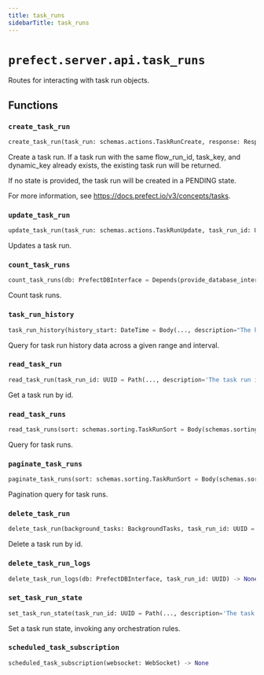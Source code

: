 ```yaml
---
title: task_runs
sidebarTitle: task_runs
---
```


# `prefect.server.api.task_runs`



Routes for interacting with task run objects.


## Functions

### `create_task_run` <sup><a href="https://github.com/PrefectHQ/prefect/blob/main/src/prefect/server/api/task_runs.py#L51" target="_blank"><Icon icon="github" style="width: 14px; height: 14px;" /></a></sup>

```python
create_task_run(task_run: schemas.actions.TaskRunCreate, response: Response, db: PrefectDBInterface = Depends(provide_database_interface), orchestration_parameters: Dict[str, Any] = Depends(orchestration_dependencies.provide_task_orchestration_parameters)) -> schemas.core.TaskRun
```


Create a task run. If a task run with the same flow_run_id,
task_key, and dynamic_key already exists, the existing task
run will be returned.

If no state is provided, the task run will be created in a PENDING state.

For more information, see https://docs.prefect.io/v3/concepts/tasks.


### `update_task_run` <sup><a href="https://github.com/PrefectHQ/prefect/blob/main/src/prefect/server/api/task_runs.py#L95" target="_blank"><Icon icon="github" style="width: 14px; height: 14px;" /></a></sup>

```python
update_task_run(task_run: schemas.actions.TaskRunUpdate, task_run_id: UUID = Path(..., description='The task run id', alias='id'), db: PrefectDBInterface = Depends(provide_database_interface)) -> None
```


Updates a task run.


### `count_task_runs` <sup><a href="https://github.com/PrefectHQ/prefect/blob/main/src/prefect/server/api/task_runs.py#L112" target="_blank"><Icon icon="github" style="width: 14px; height: 14px;" /></a></sup>

```python
count_task_runs(db: PrefectDBInterface = Depends(provide_database_interface), flows: schemas.filters.FlowFilter = None, flow_runs: schemas.filters.FlowRunFilter = None, task_runs: schemas.filters.TaskRunFilter = None, deployments: schemas.filters.DeploymentFilter = None) -> int
```


Count task runs.


### `task_run_history` <sup><a href="https://github.com/PrefectHQ/prefect/blob/main/src/prefect/server/api/task_runs.py#L133" target="_blank"><Icon icon="github" style="width: 14px; height: 14px;" /></a></sup>

```python
task_run_history(history_start: DateTime = Body(..., description="The history's start time."), history_end: DateTime = Body(..., description="The history's end time."), history_interval: float = Body(..., description='The size of each history interval, in seconds. Must be at least 1 second.', json_schema_extra={'format': 'time-delta'}, alias='history_interval_seconds'), flows: schemas.filters.FlowFilter = None, flow_runs: schemas.filters.FlowRunFilter = None, task_runs: schemas.filters.TaskRunFilter = None, deployments: schemas.filters.DeploymentFilter = None, db: PrefectDBInterface = Depends(provide_database_interface)) -> List[schemas.responses.HistoryResponse]
```


Query for task run history data across a given range and interval.


### `read_task_run` <sup><a href="https://github.com/PrefectHQ/prefect/blob/main/src/prefect/server/api/task_runs.py#L179" target="_blank"><Icon icon="github" style="width: 14px; height: 14px;" /></a></sup>

```python
read_task_run(task_run_id: UUID = Path(..., description='The task run id', alias='id'), db: PrefectDBInterface = Depends(provide_database_interface)) -> schemas.core.TaskRun
```


Get a task run by id.


### `read_task_runs` <sup><a href="https://github.com/PrefectHQ/prefect/blob/main/src/prefect/server/api/task_runs.py#L196" target="_blank"><Icon icon="github" style="width: 14px; height: 14px;" /></a></sup>

```python
read_task_runs(sort: schemas.sorting.TaskRunSort = Body(schemas.sorting.TaskRunSort.ID_DESC), limit: int = dependencies.LimitBody(), offset: int = Body(0, ge=0), flows: Optional[schemas.filters.FlowFilter] = None, flow_runs: Optional[schemas.filters.FlowRunFilter] = None, task_runs: Optional[schemas.filters.TaskRunFilter] = None, deployments: Optional[schemas.filters.DeploymentFilter] = None, db: PrefectDBInterface = Depends(provide_database_interface)) -> List[schemas.core.TaskRun]
```


Query for task runs.


### `paginate_task_runs` <sup><a href="https://github.com/PrefectHQ/prefect/blob/main/src/prefect/server/api/task_runs.py#L223" target="_blank"><Icon icon="github" style="width: 14px; height: 14px;" /></a></sup>

```python
paginate_task_runs(sort: schemas.sorting.TaskRunSort = Body(schemas.sorting.TaskRunSort.ID_DESC), limit: int = dependencies.LimitBody(), page: int = Body(1, ge=1), flows: Optional[schemas.filters.FlowFilter] = None, flow_runs: Optional[schemas.filters.FlowRunFilter] = None, task_runs: Optional[schemas.filters.TaskRunFilter] = None, deployments: Optional[schemas.filters.DeploymentFilter] = None, db: PrefectDBInterface = Depends(provide_database_interface)) -> TaskRunPaginationResponse
```


Pagination query for task runs.


### `delete_task_run` <sup><a href="https://github.com/PrefectHQ/prefect/blob/main/src/prefect/server/api/task_runs.py#L270" target="_blank"><Icon icon="github" style="width: 14px; height: 14px;" /></a></sup>

```python
delete_task_run(background_tasks: BackgroundTasks, task_run_id: UUID = Path(..., description='The task run id', alias='id'), db: PrefectDBInterface = Depends(provide_database_interface)) -> None
```


Delete a task run by id.


### `delete_task_run_logs` <sup><a href="https://github.com/PrefectHQ/prefect/blob/main/src/prefect/server/api/task_runs.py#L287" target="_blank"><Icon icon="github" style="width: 14px; height: 14px;" /></a></sup>

```python
delete_task_run_logs(db: PrefectDBInterface, task_run_id: UUID) -> None
```

### `set_task_run_state` <sup><a href="https://github.com/PrefectHQ/prefect/blob/main/src/prefect/server/api/task_runs.py#L298" target="_blank"><Icon icon="github" style="width: 14px; height: 14px;" /></a></sup>

```python
set_task_run_state(task_run_id: UUID = Path(..., description='The task run id', alias='id'), state: schemas.actions.StateCreate = Body(..., description='The intended state.'), force: bool = Body(False, description='If false, orchestration rules will be applied that may alter or prevent the state transition. If True, orchestration rules are not applied.'), db: PrefectDBInterface = Depends(provide_database_interface), response: Response = None, task_policy: TaskRunOrchestrationPolicy = Depends(orchestration_dependencies.provide_task_policy), orchestration_parameters: Dict[str, Any] = Depends(orchestration_dependencies.provide_task_orchestration_parameters)) -> OrchestrationResult
```


Set a task run state, invoking any orchestration rules.


### `scheduled_task_subscription` <sup><a href="https://github.com/PrefectHQ/prefect/blob/main/src/prefect/server/api/task_runs.py#L346" target="_blank"><Icon icon="github" style="width: 14px; height: 14px;" /></a></sup>

```python
scheduled_task_subscription(websocket: WebSocket) -> None
```
